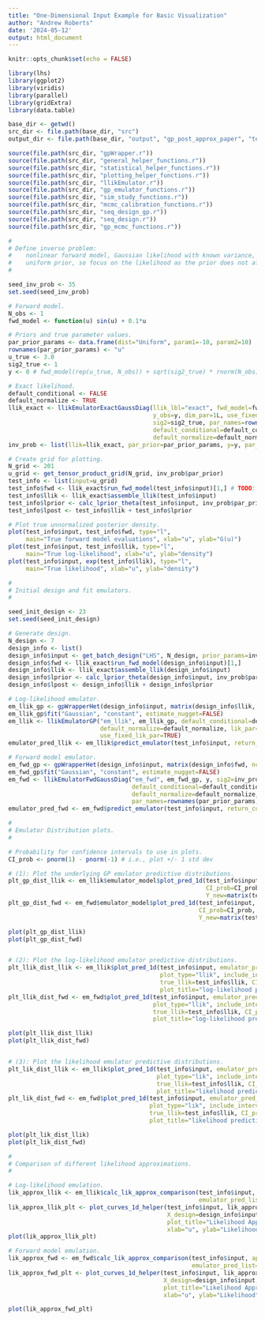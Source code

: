 ```yaml
---
title: "One-Dimensional Input Example for Basic Visualization"
author: "Andrew Roberts"
date: '2024-05-12'
output: html_document
---
```


```r
knitr::opts_chunk$set(echo = FALSE)

library(lhs)
library(ggplot2)
library(viridis)
library(parallel)
library(gridExtra)
library(data.table)

base_dir <- getwd()
src_dir <- file.path(base_dir, "src")
output_dir <- file.path(base_dir, "output", "gp_post_approx_paper", "test_1d_visualization")

source(file.path(src_dir, "gpWrapper.r"))
source(file.path(src_dir, "general_helper_functions.r"))
source(file.path(src_dir, "statistical_helper_functions.r"))
source(file.path(src_dir, "plotting_helper_functions.r"))
source(file.path(src_dir, "llikEmulator.r"))
source(file.path(src_dir, "gp_emulator_functions.r"))
source(file.path(src_dir, "sim_study_functions.r"))
source(file.path(src_dir, "mcmc_calibration_functions.r"))
source(file.path(src_dir, "seq_design_gp.r"))
source(file.path(src_dir, "seq_design.r"))
source(file.path(src_dir, "gp_mcmc_functions.r"))
```


```r
#
# Define inverse problem: 
#    nonlinear forward model, Gaussian likelihood with known variance, 
#    uniform prior, so focus on the likelihood as the prior does not affect things. 
#

seed_inv_prob <- 35
set.seed(seed_inv_prob)

# Forward model. 
N_obs <- 1
fwd_model <- function(u) sin(u) + 0.1*u

# Priors and true parameter values. 
par_prior_params <- data.frame(dist="Uniform", param1=-10, param2=10)
rownames(par_prior_params) <- "u"
u_true <- 3.0
sig2_true <- 1
y <- 0 # fwd_model(rep(u_true, N_obs)) + sqrt(sig2_true) * rnorm(N_obs)

# Exact likelihood. 
default_conditional <- FALSE
default_normalize <- TRUE
llik_exact <- llikEmulatorExactGaussDiag(llik_lbl="exact", fwd_model=fwd_model, 
                                         y_obs=y, dim_par=1L, use_fixed_lik_par=TRUE,
                                         sig2=sig2_true, par_names=rownames(par_prior_params), 
                                         default_conditional=default_conditional, 
                                         default_normalize=default_normalize)
inv_prob <- list(llik=llik_exact, par_prior=par_prior_params, y=y, par_true=u_true, sig2_true=sig2_true)

# Create grid for plotting. 
N_grid <- 201
u_grid <- get_tensor_product_grid(N_grid, inv_prob$par_prior)
test_info <- list(input=u_grid)
test_info$fwd <- llik_exact$run_fwd_model(test_info$input)[1,] # TODO: don't need this indexing once I update the llikEmulator class. 
test_info$llik <- llik_exact$assemble_llik(test_info$input)
test_info$lprior <- calc_lprior_theta(test_info$input, inv_prob$par_prior)
test_info$lpost <- test_info$llik + test_info$lprior

# Plot true unnormalized posterior density. 
plot(test_info$input, test_info$fwd, type="l", 
     main="True forward model evaluations", xlab="u", ylab="G(u)")
plot(test_info$input, test_info$llik, type="l", 
     main="True log-likelihood", xlab="u", ylab="density")
plot(test_info$input, exp(test_info$llik), type="l", 
     main="True likelihood", xlab="u", ylab="density")

```

```r
# 
# Initial design and fit emulators. 
#

seed_init_design <- 23
set.seed(seed_init_design)

# Generate design. 
N_design <- 7
design_info <- list()
design_info$input <- get_batch_design("LHS", N_design, prior_params=inv_prob$par_prior)
design_info$fwd <- llik_exact$run_fwd_model(design_info$input)[1,]
design_info$llik <- llik_exact$assemble_llik(design_info$input)
design_info$lprior <- calc_lprior_theta(design_info$input, inv_prob$par_prior)
design_info$lpost <- design_info$llik + design_info$lprior

# Log-likelihood emulator. 
em_llik_gp <- gpWrapperHet(design_info$input, matrix(design_info$llik, ncol=1), normalize_output=TRUE, scale_input=TRUE)
em_llik_gp$fit("Gaussian", "constant", estimate_nugget=FALSE)
em_llik <- llikEmulatorGP("em_llik", em_llik_gp, default_conditional=default_conditional, 
                          default_normalize=default_normalize, lik_par=inv_prob$sig2_true, 
                          use_fixed_lik_par=TRUE)
emulator_pred_llik <- em_llik$predict_emulator(test_info$input, return_cov=TRUE)

# Forward model emulator.
em_fwd_gp <- gpWrapperHet(design_info$input, matrix(design_info$fwd, ncol=1), normalize_output=TRUE, scale_input=TRUE)
em_fwd_gp$fit("Gaussian", "constant", estimate_nugget=FALSE)
em_fwd <- llikEmulatorFwdGaussDiag("em_fwd", em_fwd_gp, y, sig2=inv_prob$sig2_true, 
                                   default_conditional=default_conditional, 
                                   default_normalize=default_normalize, use_fixed_lik_par=TRUE, 
                                   par_names=rownames(par_prior_params))
emulator_pred_fwd <- em_fwd$predict_emulator(test_info$input, return_cov=TRUE)
```


```r
#
# Emulator Distribution plots.  
#

# Probability for confidence intervals to use in plots. 
CI_prob <- pnorm(1) - pnorm(-1) # i.e., plot +/- 1 std dev 

# (1): Plot the underlying GP emulator predictive distributions.  
plt_gp_dist_llik <- em_llik$emulator_model$plot_pred_1d(test_info$input, include_interval=TRUE, interval_method="CI",
                                                        CI_prob=CI_prob, pred_list=emulator_pred_llik, 
                                                        Y_new=matrix(test_info$llik, ncol=1), plot_title="GP predictions [llik]")[[1]]
plt_gp_dist_fwd <- em_fwd$emulator_model$plot_pred_1d(test_info$input, include_interval=TRUE, interval_method="CI",
                                                      CI_prob=CI_prob, pred_list=emulator_pred_fwd, 
                                                      Y_new=matrix(test_info$fwd, ncol=1), plot_title="GP predictions [fwd]")[[1]]

plot(plt_gp_dist_llik)
plot(plt_gp_dist_fwd)


# (2): Plot the log-likelihood emulator predictive distributions. 
plt_llik_dist_llik <- em_llik$plot_pred_1d(test_info$input, emulator_pred_list=emulator_pred_llik,
                                           plot_type="llik", include_interval=TRUE, interval_method="CI", 
                                           true_llik=test_info$llik, CI_prob=CI_prob,
                                           plot_title="log-likelihood predictions [llik]")
plt_llik_dist_fwd <- em_fwd$plot_pred_1d(test_info$input, emulator_pred_list=emulator_pred_fwd,
                                         plot_type="llik", include_interval=TRUE, interval_method="pm_std_dev", 
                                         true_llik=test_info$llik, CI_prob=CI_prob,
                                         plot_title="log-likelihood predictions [fwd]")

plot(plt_llik_dist_llik)
plot(plt_llik_dist_fwd)


# (3): Plot the likelihood emulator predictive distributions. 
plt_lik_dist_llik <- em_llik$plot_pred_1d(test_info$input, emulator_pred_list=emulator_pred_llik,
                                          plot_type="lik", include_interval=TRUE, interval_method="CI", 
                                          true_llik=test_info$llik, CI_prob=CI_prob,
                                          plot_title="likelihood predictions [llik]")
plt_lik_dist_fwd <- em_fwd$plot_pred_1d(test_info$input, emulator_pred_list=emulator_pred_fwd,
                                        plot_type="lik", include_interval=FALSE, interval_method="CI", 
                                        true_llik=test_info$llik, CI_prob=CI_prob,
                                        plot_title="likelihood predictions [fwd]")

plot(plt_lik_dist_llik)
plot(plt_lik_dist_fwd)
```

```r
#
# Comparison of different likelihood approximations. 
#

# Log-likelihood emulation. 
lik_approx_llik <- em_llik$calc_lik_approx_comparison(test_info$input, approx_types=c("mean", "marginal"), 
                                                      emulator_pred_list=emulator_pred_llik)
lik_approx_llik_plt <- plot_curves_1d_helper(test_info$input, lik_approx_llik, y_new=exp(test_info$llik),
                                             X_design=design_info$input, y_design=exp(design_info$llik),
                                             plot_title="Likelihood Approximations [llik]",
                                             xlab="u", ylab="Likelihood")
plot(lik_approx_llik_plt)

# Forward model emulation. 
lik_approx_fwd <- em_fwd$calc_lik_approx_comparison(test_info$input, approx_types=c("mean", "marginal"), 
                                                    emulator_pred_list=emulator_pred_fwd)
lik_approx_fwd_plt <- plot_curves_1d_helper(test_info$input, lik_approx_fwd, y_new=exp(test_info$llik),
                                            X_design=design_info$input, y_design=exp(design_info$llik),
                                            plot_title="Likelihood Approximations [fwd]",
                                            xlab="u", ylab="Likelihood")

plot(lik_approx_fwd_plt)
```








